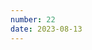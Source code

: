 ```yaml
---
number: 22
date: 2023-08-13
---
```



<Title title={`Issue ${frontmatter.number}`} date={frontmatter.date} />

<NewsletterSponsorSlot
  title="Put your mobile releases on autopilot."
  promotionLink="https://get.runway.team/get-started?utm_campaign%3DiOS%20CI%20Newsletter%26utm_medium%3Dweb%26utm_source%3DiOS%20CI%20Newsletter%20Issue%2022%26utm_content%3Daug_13_23"
/>

Hey everyone! 👋 Welcome to the **twenty-second** **issue** of the iOS CI Newsletter. Hope you've had a great couple of weeks!

Over the past few weeks, I have been asked by numerous people whether my **most-read articles tweets**, which round up the three posts with the most unique visitors on my blog, are automated or not.

The truth is that they used to be but they no longer are and today I'll tell you **why that is the case and what** I am doing to automate them again 😅.

**How it started**

I initially implemented the automation [as a scheduled GitHub Actions workflow that would run every Friday at noon and invoke a Swift CLI](https://www.polpiella.dev/scheduling-tweets-with-github-actions-and-swift?utm_campaign%3DiOS%20CI%20Newsletter%26utm_medium%3Dweb%26utm_source%3DiOS%20CI%20Newsletter%20Issue%2022%26utm_content%3Daug_13_2).

In turn, the Swift CLI would then make a **network request to my blog's analytics provider to get the week's most read articles**, **format the response** into a tweetable string and communicate with Twitter's API to **post the results to my profile**.

While this approach was simple, it stopped working pretty soon. Due to inactivity in the repository (it only existed to run the workflow), **GitHub Actions decided to turn all workflows off after 60 days**, breaking my automation 😭.

**How it's going**

I could have fixed the issue by having the workflow commit some code back to the repository but that didn't feel like the right solution and I wanted **something scalable that worked long-term**.

After doing some research, I decided to start migrating the CLI code into a **Swift AWS lambda** which would run on a schedule, much like the GitHub Actions workflow did.

I have not yet finished the implementation but I have written [an initial article on how you can set up scheduled Swift AWS lambdas](https://www.polpiella.dev/scheduled-swift-aws-lambdas?utm_campaign%3DiOS%20CI%20Newsletter%26utm_medium%3Dweb%26utm_source%3DiOS%20CI%20Newsletter%20Issue%2022%26utm_content%3Daug_13_2) and, over the next few weeks, I will be sharing how I get on with the rest of the migration! 🎉

## [🔁 Chxcode: a tool to easily manage Xcode versions](https://github.com/klaaspieter/chxcode)

A couple of weeks ago, [and thanks to a Mastodon thread 🐘](https://iosdev.space/@christianselig@mastodon.social/110821564177415531), I came across an awesome tool built by [Klaas Pieter Annema](https://twitter.com/klaaspieter) that allows you to switch between multiple versions of Xcode directly from the command line.

This tool is coming in particularly handy for me this time of year as I have **multiple stable and beta releases of Xcode** installed on my machine and I constantly find myself switching between them 👏.

💡 If you're interested in other cool solutions to the same problem, there is [an amazing article on using keyboard shortcuts to smartly open the correct version of Xcode](https://christianselig.com/2023/08/smartly-open-xcode?utm_campaign%3DiOS%20CI%20Newsletter%26utm_medium%3Dweb%26utm_source%3DiOS%20CI%20Newsletter%20Issue%2022%26utm_content%3Daug_13_2) by [Christian Selig](https://twitter.com/ChristianSelig) and a ruby script you can use directly from your Fastfile by [Wolfgang Lutz](https://iosdev.space/@WLBORg@hachyderm.io).

## [🎉 GitHub's CodeQL and Dependabot now support Swift](https://blog.eidinger.info/github-embraces-swift-and-provides-code-analysis-security-alerts-and-dependency-updates-for-swift-projects?utm_campaign%3DiOS%20CI%20Newsletter%26utm_medium%3Dweb%26utm_source%3DiOS%20CI%20Newsletter%20Issue%2022%26utm_content%3Daug_13_2)

[GitHub](https://twitter.com/GitHubEng) recently announced that both [CodeQL](https://codeql.github.com/) and [Dependabot](https://github.com/dependabot) have now **added support for Swift**. You can now use these tools to **get security alerts**, **detect vulnerabilities** and **automatically update out-of-date dependencies** on Swift projects.

I would thoroughly recommend reading this article by [Marco Eidinger](https://twitter.com/MarcoEidinger) as he goes through everything you need to know about these tools and how you start using them now!

## [🔨 Create Pull Requests automatically using Fastlane](https://mdb1.github.io/2023-08-12-use-fastlane-to-create-prs?utm_campaign%3DiOS%20CI%20Newsletter%26utm_medium%3Dweb%26utm_source%3DiOS%20CI%20Newsletter%20Issue%2022%26utm_content%3Daug_13_2)

I really enjoyed reading this article by [Manuel Herrera](https://twitter.com/manuherrera1) on how to write a Fastlane lane to create Pull Requests directly from the command line.

The lane has a lot of functionality built in and makes creating **comprehensive** and **great-looking** Pull Requests a breeze!

## [📸 Automatic screenshot generation with Fastlane](https://tanaschita.com/20230724-fastlane-screenshots-ios?utm_campaign%3DiOS%20CI%20Newsletter%26utm_medium%3Dweb%26utm_source%3DiOS%20CI%20Newsletter%20Issue%2022%26utm_content%3Daug_13_2)

While often overlooked, I personally believe that [the snapshot action](https://docs.fastlane.tools/actions/snapshot/) is one of Fastlane's **most powerful** and **time-saving** features for developers as it can automatically take screenshots of your mobile application.

In this article, [Natascha Fadeeva](https://twitter.com/tanaschita) goes through how snapshot works and what some of its use cases are.

## [🚨 CloudWatch dashboards and alarms on Mac instances](https://albertodebortoli.com/2023/08/06/cloudwatch-dashboards-and-alarms-on-mac-instances?utm_campaign%3DiOS%20CI%20Newsletter%26utm_medium%3Dweb%26utm_source%3DiOS%20CI%20Newsletter%20Issue%2022%26utm_content%3Daug_13_2)

I am really enjoying all of [Alberto de Bortoli](https://twitter.com/albertodebo)'s AWS-themed articles recently.

This time [Alberto](https://twitter.com/albertodebo) provides a great explanation of the not-trivial and documentation-lacking process of setting up **CloudWatch on Mac EC2 instances** 👏.
